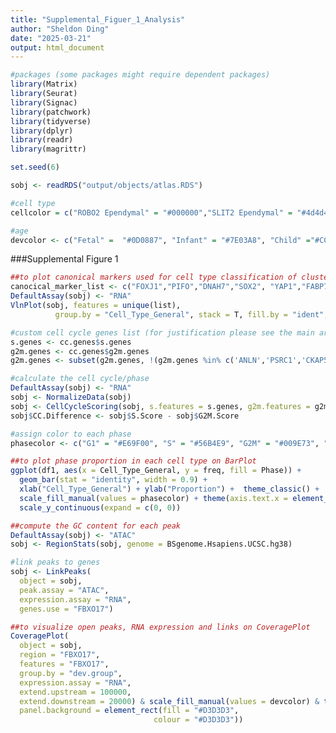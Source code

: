 ```yaml
---
title: "Supplemental_Figuer_1_Analysis"
author: "Sheldon Ding"
date: "2025-03-21"
output: html_document
---
```


```r
#packages (some packages might require dependent packages)
library(Matrix)
library(Seurat)
library(Signac)
library(patchwork)
library(tidyverse)
library(dplyr)
library(readr)
library(magrittr)
```

```r
set.seed(6)
```

```r
sobj <- readRDS("output/objects/atlas.RDS")
```

```r
#cell type
cellcolor = c("ROBO2 Ependymal" = "#000000","SLIT2 Ependymal" = "#4d4d4d","Radial Glia" =  "#fcff5d", "Transit Amplifying Cell" = "#DFFF00","PAX3 Neuroblast" = "#7dfc00", "PAX3 Neuron" ="#90EE90", "HOXB3 Neuroblast" = "#0ec434", "Motor Neuron" = "#006400","OPC" = "#0096FF", "Fetal COP" = "#00FFFF", "COP" = "#A7C7E7","Early OL" = "#3998f5","OL" = "#1F51FF", "Astrocyte" = "orange", "Mesenchymal" = "#b732cc", "Immune" = "#FF1493", "Endothelial" = "#000080",  "Erythroblast" = "#37294f", "Pericyte" = "#6E260E")

#age
devcolor <- c("Fetal" =  "#0D0887", "Infant" = "#7E03A8", "Child" ="#CC4678","Adolescent" = "#F89441","Adult" = "#F0F921")
```


###Supplemental Figure 1
```r
##to plot canonical markers used for cell type classification of clusters on ViolinPlot
canocical_marker_list <- c("FOXJ1","PIFO","DNAH7","SOX2", "YAP1","FABP7","TNC","SOX2", "CENPF","TOP2A","PAX3","HOXB3","DCX", "MAP2","TUBB3","STMN2","RBFOX3","AQP4","ALDH1L1","PDGFRA","OLIG2","BCAS1","SOX10","PLP1","TCF7L2","MYRF","PLP1","MBP","CNP","MOBP","LUM","PTPRC","P2RY12","PECAM1","SLC4A1", "GYPA","PDGFRB")
DefaultAssay(sobj) <- "RNA"
VlnPlot(sobj, features = unique(list), 
          group.by = "Cell_Type_General", stack = T, fill.by = "ident", flip = F, cols = cellcolor)
```

```r
#custom cell cycle genes list (for justification please see the main article)
s.genes <- cc.genes$s.genes
g2m.genes <- cc.genes$g2m.genes
g2m.genes <- subset(g2m.genes, !(g2m.genes %in% c('ANLN','PSRC1','CKAP5', 'TUBB4B')))

#calculate the cell cycle/phase
DefaultAssay(sobj) <- "RNA"
sobj <- NormalizeData(sobj)
sobj <- CellCycleScoring(sobj, s.features = s.genes, g2m.features = g2m.genes)
sobj$CC.Difference <- sobj$S.Score - sobj$G2M.Score

#assign color to each phase
phasecolor <- c("G1" = "#E69F00", "S" = "#56B4E9", "G2M" = "#009E73", "Undecided" = "#F0E442")

##to plot phase proportion in each cell type on BarPlot
ggplot(df1, aes(x = Cell_Type_General, y = freq, fill = Phase)) +
  geom_bar(stat = "identity", width = 0.9) +
  xlab("Cell_Type_General") + ylab("Proportion") +  theme_classic() + 
  scale_fill_manual(values = phasecolor) + theme(axis.text.x = element_text(angle = 45, vjust = 0.5, hjust=0.5)) + 
  scale_y_continuous(expand = c(0, 0))
```

```r
##compute the GC content for each peak
DefaultAssay(sobj) <- "ATAC"
sobj <- RegionStats(sobj, genome = BSgenome.Hsapiens.UCSC.hg38)

#link peaks to genes
sobj <- LinkPeaks(
  object = sobj,
  peak.assay = "ATAC",
  expression.assay = "RNA",
  genes.use = "FBXO17")

##to visualize open peaks, RNA expression and links on CoveragePlot
CoveragePlot(
  object = sobj,
  region = "FBXO17",
  features = "FBXO17",
  group.by = "dev.group",
  expression.assay = "RNA",
  extend.upstream = 100000,
  extend.downstream = 20000) & scale_fill_manual(values = devcolor) & theme(
  panel.background = element_rect(fill = "#D3D3D3",
                                colour = "#D3D3D3"))
```










